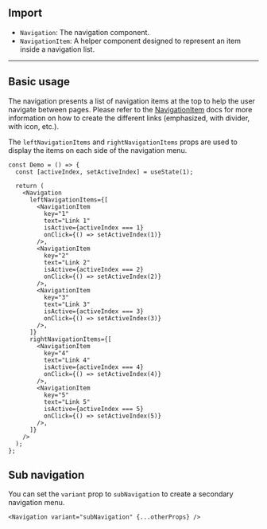 
## Import

- `Navigation`: The navigation component.
- `NavigationItem`: A helper component designed to represent an item inside a navigation list.

---

## Basic usage

The navigation presents a list of navigation items at the top to help the user navigate between pages. Please refer to the [NavigationItem](/docs/components/navigation-item) docs for more information on how to create the different links (emphasized, with divider, with icon, etc.).

The `leftNavigationItems` and `rightNavigationItems` props are used to display the items on each side of the navigation menu.

<Preview>
  <DemoNavigation />
</Preview>

```tsx sandbox
const Demo = () => {
  const [activeIndex, setActiveIndex] = useState(1);

  return (
    <Navigation
      leftNavigationItems={[
        <NavigationItem
          key="1"
          text="Link 1"
          isActive={activeIndex === 1}
          onClick={() => setActiveIndex(1)}
        />,
        <NavigationItem
          key="2"
          text="Link 2"
          isActive={activeIndex === 2}
          onClick={() => setActiveIndex(2)}
        />,
        <NavigationItem
          key="3"
          text="Link 3"
          isActive={activeIndex === 3}
          onClick={() => setActiveIndex(3)}
        />,
      ]}
      rightNavigationItems={[
        <NavigationItem
          key="4"
          text="Link 4"
          isActive={activeIndex === 4}
          onClick={() => setActiveIndex(4)}
        />,
        <NavigationItem
          key="5"
          text="Link 5"
          isActive={activeIndex === 5}
          onClick={() => setActiveIndex(5)}
        />,
      ]}
    />
  );
};
```

## Sub navigation

You can set the `variant` prop to `subNavigation` to create a secondary navigation menu.

<Preview>
  <DemoNavigation isSubNavigation />
</Preview>

```tsx
<Navigation variant="subNavigation" {...otherProps} />
```
